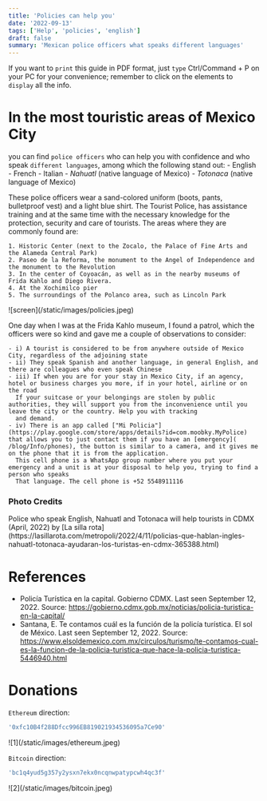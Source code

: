 ```yaml
---
title: 'Policies can help you'
date: '2022-09-13'
tags: ['Help', 'policies', 'english']
draft: false
summary: 'Mexican police officers what speaks different languages'
---
```


If you want to `print` this guide in PDF format, just `type` Ctrl/Command + P on your PC for your convenience; remember to click on the elements to `display` all the info.

# In the most touristic areas of Mexico City

you can find `police officers` who can help you with confidence and who speak `different languages`, among which the following stand out: - English - French - Italian - _Nahuatl_ (native language of Mexico) - _Totonaca_ (native language of Mexico)

These police officers wear a sand-colored uniform (boots, pants, bulletproof vest)
and a light blue shirt. The Tourist Police, has assistance training and at the
same time with the necessary knowledge for the protection, security and care of tourists.
The areas where they are commonly found are:

    1. Historic Center (next to the Zocalo, the Palace of Fine Arts and the Alameda Central Park)
    2. Paseo de la Reforma, the monument to the Angel of Independence and the monument to the Revolution
    3. In the center of Coyoacán, as well as in the nearby museums of Frida Kahlo and Diego Rivera.
    4. At the Xochimilco pier
    5. The surroundings of the Polanco area, such as Lincoln Park

<div>![screen](/static/images/policies.jpeg)</div>

One day when I was at the Frida Kahlo museum, I found a patrol, which the officers were so kind and gave me
a couple of observations to consider:

    - i) A tourist is considered to be from anywhere outside of Mexico City, regardless of the adjoining state
    - ii) They speak Spanish and another language, in general English, and there are colleagues who even speak Chinese
    - iii) If when you are for your stay in Mexico City, if an agency, hotel or business charges you more, if in your hotel, airline or on the road
      If your suitcase or your belongings are stolen by public authorities, they will support you from the inconvenience until you leave the city or the country. Help you with tracking
      and demand.
    - iv) There is an app called ["Mi Policia"](https://play.google.com/store/apps/details?id=com.moobky.MyPolice) that allows you to just contact them if you have an [emergency]( /blog/Info/phones), the button is similar to a camera, and it gives me on the phone that it is from the application.
      This cell phone is a WhatsApp group number where you put your emergency and a unit is at your disposal to help you, trying to find a person who speaks
      That language. The cell phone is +52 5548911116

### Photo Credits

<div>
  Police who speak English, Nahuatl and Totonaca will help tourists in CDMX (April, 2022) by [La
  silla
  rota](https://lasillarota.com/metropoli/2022/4/11/policias-que-hablan-ingles-nahuatl-totonaca-ayudaran-los-turistas-en-cdmx-365388.html)
</div>

# References

- Policía Turística en la capital. Gobierno CDMX. Last seen September 12, 2022. Source: https://gobierno.cdmx.gob.mx/noticias/policia-turistica-en-la-capital/
- Santana, E. Te contamos cuál es la función de la policía turística. El sol de México. Last seen September 12, 2022. Source:
  https://www.elsoldemexico.com.mx/circulos/turismo/te-contamos-cual-es-la-funcion-de-la-policia-turistica-que-hace-la-policia-turistica-5446940.html

# Donations

`Ethereum` direction:

```bash
'0xfc10B4f288Dfcc996EB819021934536095a7Ce90'
```

<div className="-mx-2 flex flex-wrap overflow-hidden xl:-mx-2">
  <div className="my-1 w-full overflow-hidden px-2 xl:my-1 xl:w-1/2 xl:px-2">
    ![1](/static/images/ethereum.jpeg)
  </div>
</div>

`Bitcoin` direction:

```bash
'bc1q4yud5g357y2ysxn7ekx0ncqnwpatypcwh4qc3f'
```

<div className="-mx-2 flex flex-wrap overflow-hidden xl:-mx-2">
  <div className="my-1 w-full overflow-hidden px-2 xl:my-1 xl:w-1/2 xl:px-2">
    ![2](/static/images/bitcoin.jpeg)
  </div>
</div>
